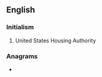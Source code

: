 {{also|ushã}}
==English==

===Initialism===
{{rfc-header|Initialism}}
{{head|en|initialism}}

# {{lb|en|US}} United States Housing Authority

===Anagrams===
* {{anagrams|en|Huas|ahus}}